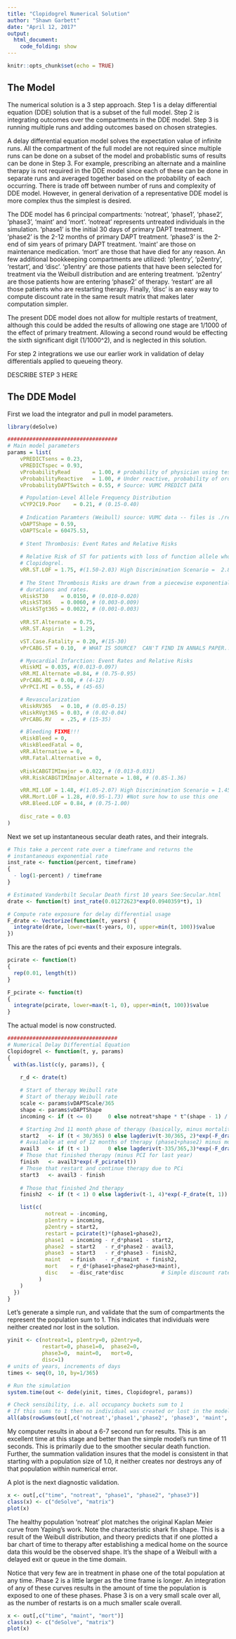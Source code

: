 ```yaml
---
title: "Clopidogrel Numerical Solution"
author: "Shawn Garbett"
date: "April 12, 2017"
output:
  html_document:
    code_folding: show
---
```


```r
knitr::opts_chunk$set(echo = TRUE)
```

## The Model

The numerical solution is a 3 step approach. Step 1 is a delay differential equation (DDE) solution that is a subset of the full model. Step 2 is integrating outcomes over the compartments in the DDE model. Step 3 is running multiple runs and adding outcomes based on chosen strategies.

A delay differential equation model solves the expectation value of infinite runs. All the compartment of the full model are not required since multiple runs can be done on a subset of the model and probablistic sums of results can be done in Step 3. For example, prescribing an alternate and a mainline therapy is not required in the DDE model since each of these can be done in separate runs and averaged together based on the probability of each occurring. There is trade off between number of runs and complexity of DDE model. However, in general derivation of a representative DDE model is more complex thus the simplest is desired.

The DDE model has 6 principal compartments: 'notreat', 'phase1', 'phase2', 'phase3', 'maint' and 'mort'. 'notreat' represents untreated individuals in the simulation. 'phase1' is the initial 30 days of primary DAPT treatment. 'phase2' is the 2-12 months of primary DAPT treatment. 'phase3' is the 2-end of sim years of primary DAPT treatment. 'maint' are those on maintenance medication. 'mort' are those that have died for any reason. An few additional bookkeeping compartments are utilized: 'p1entry', 'p2entry', 'restart', and 'disc'. 'p1entry' are those patients that have been selected for treatment via the Weibull distribution and are entering treatment. 'p2entry' are those patients how are entering 'phase2' of therapy. 'restart' are all those patients who are restarting therapy. Finally, 'disc' is an easy way to compute discount rate in the same result matrix that makes later computation simpler.

The present DDE model does not allow for multiple restarts of treatment, although this could be added the results of allowing one stage are 1/1000 of the effect of primary treatment. Allowing a second round would be effecting the sixth significant digit (1/1000^2), and is neglected in this solution.

For step 2 integrations we use our earlier work in validation of delay differentials applied to queueing theory. 

DESCRIBE STEP 3 HERE

## The DDE Model

First we load the integrator and pull in model parameters.

```r
library(deSolve)

###################################
# Main model parameters
params = list(
    vPREDICTsens = 0.23,
    vPREDICTspec = 0.93,
    vProbabilityRead       = 1.00, # probability of physician using test results
    vProbabilityReactive   = 1.00, # Under reactive, probability of ordering test
    vProbabilityDAPTSwitch = 0.55, # Source: VUMC PREDICT DATA

    # Population-Level Allele Frequency Distribution
    vCYP2C19.Poor    = 0.21, # (0.15-0.40)
  
    # Indication Paramters (Weibull) source: VUMC data -- files is ./reference/WCS_KM_Distribution_Generation.pdf
    vDAPTShape = 0.59,
    vDAPTScale = 60475.53,
  
    # Stent Thrombosis: Event Rates and Relative Risks
    
    # Relative Risk of ST for patients with loss of function allele who are treated with 
    # Clopidogrel.
    vRR.ST.LOF = 1.75, #(1.50-2.03) High Discrimination Scenario =  2.81 (1.81-4.37)
    
    # The Stent Thrombosis Risks are drawn from a piecewise exponential with the following
    # durations and rates. 
    vRiskST30    = 0.0150, # (0.010-0.020)
    vRiskST365   = 0.0060, # (0.003-0.009)
    vRiskSTgt365 = 0.0022, # (0.001-0.003)
  
    vRR.ST.Alternate = 0.75,
    vRR.ST.Aspirin   = 1.29,

    vST.Case.Fatality = 0.20, #(15-30)
    vPrCABG.ST = 0.10,  # WHAT IS SOURCE?  CAN'T FIND IN ANNALS PAPER...

    # Myocardial Infarction: Event Rates and Relative Risks
    vRiskMI = 0.035, #(0.013-0.097)
    vRR.MI.Alternate =0.84, # (0.75-0.95)
    vPrCABG.MI = 0.08, # (4-12)
    vPrPCI.MI = 0.55, # (45-65)

    # Revascularization
    vRiskRV365   = 0.10, # (0.05-0.15)
    vRiskRVgt365 = 0.03, # (0.02-0.04)
    vPrCABG.RV   = .25, # (15-35)

    # Bleeding FIXME!!!
    vRiskBleed = 0,
    vRiskBleedFatal = 0,
    vRR.Alternative = 0,
    vRR.Fatal.Alternative = 0,
  
    vRiskCABGTIMImajor = 0.022, # (0.013-0.031) 
    vRR.RiskCABGTIMImajor.Alternate = 1.08, # (0.85-1.36)

    vRR.MI.LOF = 1.48, #(1.05-2.07) High Discrimination Scenario = 1.45 (1.09-1.92)
    vRR.Mort.LOF = 1.28, #(0.95-1.73) #Not sure how to use this one
    vRR.Bleed.LOF = 0.84, # (0.75-1.00)
  
    disc_rate = 0.03
)
```

Next we set up instantaneous secular death rates, and their integrals.

```r

# This take a percent rate over a timeframe and returns the
# instantaneous exponential rate
inst_rate <- function(percent, timeframe)
{
  - log(1-percent) / timeframe
}

# Estimated Vanderbilt Secular Death first 10 years See:Secular.html
drate <- function(t) inst_rate(0.01272623*exp(0.0940359*t), 1)

# Compute rate exposure for delay differential usage
F_drate <- Vectorize(function(t, years) {
  integrate(drate, lower=max(t-years, 0), upper=min(t, 100))$value
})
```

This are the rates of pci events and their exposure integrals.

```r

pcirate <- function(t)
{
  rep(0.01, length(t))
}

F_pcirate <- function(t)
{
  integrate(pcirate, lower=max(t-1, 0), upper=min(t, 100))$value
}
```

The actual model is now constructed.

```r
###################################
# Numerical Delay Differential Equation
Clopidogrel <- function(t, y, params)
{
  with(as.list(c(y, params)), {

    r_d <- drate(t)
    
    # Start of therapy Weibull rate
    # Start of therapy Weibull rate
    scale <- params$vDAPTScale/365
    shape <- params$vDAPTShape
    incoming <- if (t <= 0)     0 else notreat*shape * t^(shape - 1) / scale^shape

    # Starting 2nd 11 month phase of therapy (basically, minus mortality)
    start2   <- if (t < 30/365) 0 else lagderiv(t-30/365, 2)*exp(-F_drate(t, 30/365))
    # Available at end of 12 months of therapy (phase1+phase2) minus mortality
    avail3   <- if (t < 1)      0 else lagderiv(t-335/365,3)*exp(-F_drate(t, 335/365))
    # Those that finished therapy (minus PCI for last year)
    finish   <- avail3*exp(-F_pcirate(t))
    # Those that restart and continue therapy due to PCi
    start3   <- avail3 - finish
    
    # Those that finished 2nd therapy
    finish2  <- if (t < 1) 0 else lagderiv(t-1, 4)*exp(-F_drate(t, 1))

    list(c(
            notreat = -incoming,
            p1entry = incoming,
            p2entry = start2,
            restart = pcirate(t)*(phase1+phase2),
            phase1  = incoming - r_d*phase1 - start2,
            phase2  = start2   - r_d*phase2 - avail3,
            phase3  = start3   - r_d*phase3 - finish2,
            maint   = finish   - r_d*maint  + finish2,
            mort    = r_d*(phase1+phase2+phase3+maint),
            disc    = -disc_rate*disc            # Simple discount rate
          )
    )
  })
}
```

Let's generate a simple run, and validate that the sum of compartments the represent the population sum to 1. This indicates that individuals were neither created nor lost in the solution. 

```r

yinit <- c(notreat=1, p1entry=0, p2entry=0,
           restart=0, phase1=0,  phase2=0,
           phase3=0,  maint=0,   mort=0, 
           disc=1)
# units of years, increments of days
times <- seq(0, 10, by=1/365)

# Run the simulation
system.time(out <- dede(yinit, times, Clopidogrel, params))

# Check sensibility, i.e. all occupancy buckets sum to 1
# If this sums to 1 then no individual was created or lost in the model
all(abs(rowSums(out[,c('notreat','phase1','phase2', 'phase3', 'maint', 'mort')]) - 1) < 1e-8)
```

My computer results in about a 6-7 second run for results. This is an excellent time at this stage and better than the simple model's run time of 11 seconds. This is primarily due to the smoother secular death function. Further, the summation validation insures that the model is consistent in that starting with a population size of 1.0, it neither creates nor destroys any of that population within numerical error.

A plot is the next diagnostic validation.

```r
x <- out[,c("time", "notreat", "phase1", "phase2", "phase3")]
class(x) <- c("deSolve", "matrix")
plot(x)
```

The healthy population 'notreat' plot matches the original Kaplan Meier curve from Yaping's work. Note the characteristic shark fin shape. This is a result of the Weibull distribution, and theory predicts that if one plotted a bar chart of time to therapy after establishing a medical home on the source data this would be the observed shape. It's the shape of a Weibull with a delayed exit or queue in the time domain.

Notice that very few are in treatment in phase one of the total population at any time. Phase 2 is a little larger as the time frame is longer. An integration of any of these curves results in the amount of time the population is exposed to one of these phases. Phase 3 is on a very small scale over all, as the number of restarts is on a much smaller scale overall. 

```r
x <- out[,c("time", "maint", "mort")]
class(x) <- c("deSolve", "matrix")
plot(x)
```